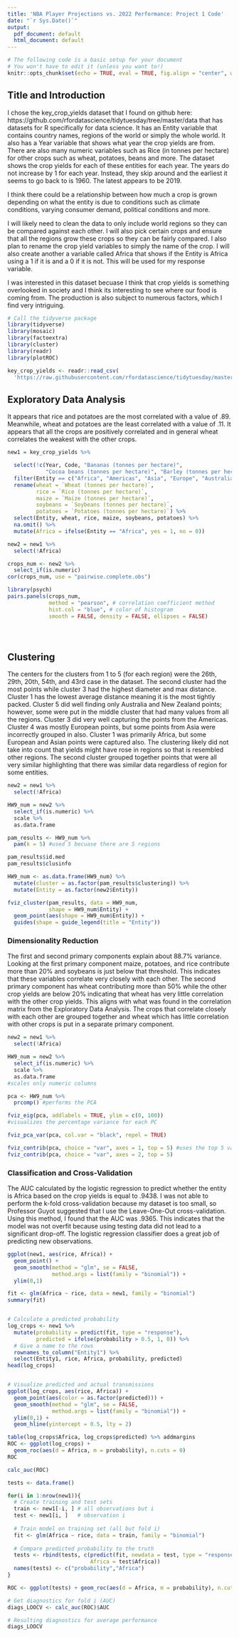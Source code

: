 ```yaml
---
title: 'NBA Player Projections vs. 2022 Performance: Project 1 Code'
date: "`r Sys.Date()`"
output:
  pdf_document: default
  html_document: default
---
```


```r
# The following code is a basic setup for your document
# You won't have to edit it (unless you want to!)
knitr::opts_chunk$set(echo = TRUE, eval = TRUE, fig.align = "center", warning = F, message = F, R.options=list(max.print=100, dplyr.print_max=100))
```

## Title and Introduction

I chose the key_crop_yields dataset that I found on github here: https://github.com/rfordatascience/tidytuesday/tree/master/data that has datasets for R specifically for data science. It has an Entity variable that contains country names, regions of the world or simply the whole world. It also has a Year variable that shows what year the crop yields are from. There are also many numeric variables such as Rice (in tonnes per hectare) for other crops such as wheat, potatoes, beans and more. The dataset shows the crop yields for each of these entities for each year. The years do not increase by 1 for each year. Instead, they skip around and the earliest it seems to go back to is 1960. The latest appears to be 2019.

I think there could be a relationship between how much a crop is grown depending on what the entity is due to conditions such as climate conditions, varying consumer demand, political conditions and more.

I will likely need to clean the data to only include world regions so they can be compared against each other. I will also pick certain crops and ensure that all the regions grow these crops so they can be fairly compared. I also plan to rename the crop yield variables to simply the name of the crop. I will also create another a variable called Africa that shows if the Entity is Africa using a 1 if it is and a 0 if it is not. This will be used for my response variable.

I was interested in this dataset becuase I think that crop yields is something overlooked in society and I think its interesting to see where our food is coming from. The production is also subject to numerous factors, which I find very intriguing.


```r
# Call the tidyverse package
library(tidyverse)
library(mosaic)
library(factoextra)
library(cluster)
library(readr)
library(plotROC)

key_crop_yields <- readr::read_csv(
  'https://raw.githubusercontent.com/rfordatascience/tidytuesday/master/data/2020/2020-09-01/key_crop_yields.csv')
```

## Exploratory Data Analysis

It appears that rice and potatoes are the most correlated with a value of .89. Meanwhile, wheat and potatoes are the least correlated with a value of .11. It appears that all the crops are positively correlated and in general wheat correlates the weakest with the other crops.

```r
new1 = key_crop_yields %>%

  select(!c(Year, Code, "Bananas (tonnes per hectare)",
            "Cocoa beans (tonnes per hectare)", "Barley (tonnes per hectare)", "Cassava (tonnes per hectare)")) %>%
  filter(Entity == c("Africa", "Americas", "Asia", "Europe", "Australia & New Zealand")) %>%
  rename(wheat = `Wheat (tonnes per hectare)`,
         rice = `Rice (tonnes per hectare)`,
         maize = `Maize (tonnes per hectare)`,
         soybeans = `Soybeans (tonnes per hectare)`,
         potatoes = `Potatoes (tonnes per hectare)`) %>%
  select(Entity, wheat, rice, maize, soybeans, potatoes) %>%
  na.omit() %>%
  mutate(Africa = ifelse(Entity == "Africa", yes = 1, no = 0))

new2 = new1 %>%
  select(!Africa)

crops_num <- new2 %>%
  select_if(is.numeric)
cor(crops_num, use = "pairwise.complete.obs")

library(psych)
pairs.panels(crops_num, 
             method = "pearson", # correlation coefficient method
             hist.col = "blue", # color of histogram 
             smooth = FALSE, density = FALSE, ellipses = FALSE)





```

## Clustering

The centers for the clusters from 1 to 5 (for each region) were the 26th, 29th, 20th, 54th, and 43rd case in the dataset. The second cluster had the most points while cluster 3 had the highest diameter and max distance. Cluster 1 has the lowest average distance meaning it is the most tightly packed. Cluster 5 did well finding only Australia and New Zealand points; however, some were put in the middle cluster that had many values from all the regions. Cluster 3 did very well capturing the points from the Americas. Cluster 4 was mostly European points, but some points from Asia were incorrectly grouped in also. Cluster 1 was primarily Africa, but some European and Asian points were captured also. The clustering likely did not take into count that yields might have rose in regions so that is resembled other regions. The second cluster grouped together points that were all very similar highlighting that there was similar data regardless of region for some entities.

```r
new2 = new1 %>%
  select(!Africa)

HW9_num = new2 %>%
  select_if(is.numeric) %>%
  scale %>%
  as.data.frame

pam_results <- HW9_num %>%
  pam(k = 5) #used 5 becuase there are 5 regions

pam_results$id.med
pam_results$clusinfo

HW9_num <- as.data.frame(HW9_num) %>%
  mutate(cluster = as.factor(pam_results$clustering)) %>%
  mutate(Entity = as.factor(new2$Entity))

fviz_cluster(pam_results, data = HW9_num, 
             shape = HW9_num$Entity) +
  geom_point(aes(shape = HW9_num$Entity)) +
  guides(shape = guide_legend(title = "Entity"))
```

### Dimensionality Reduction

The first and second primary components explain about 88.7% variance. Looking at the first primary component maize, potatoes, and rice contribute more than 20% and soybeans is just below that threshold. This indicates that these variables correlate very closely with each other. The second primary component has wheat contributing more than 50% while the other crop yields are below 20% indicating that wheat has very little correlation with the other crop yields. This aligns with what was found in the correlation matrix from the Exploratory Data Analysis. The crops that correlate closely with each other are grouped together and wheat which has little correlation with other crops is put in a separate primary component.

```r
new2 = new1 %>%
  select(!Africa)

HW9_num = new2 %>%
  select_if(is.numeric) %>%
  scale %>%
  as.data.frame
#scales only numeric columns

pca <- HW9_num %>%
  prcomp() #performs the PCA

fviz_eig(pca, addlabels = TRUE, ylim = c(0, 100)) 
#visualizes the percentage variance for each PC

fviz_pca_var(pca, col.var = "black", repel = TRUE)

fviz_contrib(pca, choice = "var", axes = 1, top = 5) #uses the top 5 variables
fviz_contrib(pca, choice = "var", axes = 2, top = 5)
```

### Classification and Cross-Validation

The AUC calculated by the logistic regression to predict whether the entity is Africa based on the crop yields is equal to .9438. I was not able to perform the k-fold cross-validation because my dataset is too small, so Professor Guyot suggested that I use the Leave-One-Out cross-validation. Using this method, I found that the AUC was .9365. This indicates that the model was not overfit because using testing data did not lead to a significant drop-off. The logistic regression classifier does a great job of predicting new observations.

```r
ggplot(new1, aes(rice, Africa)) + 
  geom_point() +
  geom_smooth(method = "glm", se = FALSE, 
              method.args = list(family = "binomial")) + 
  ylim(0,1)

fit <- glm(Africa ~ rice, data = new1, family = "binomial")
summary(fit)


# Calculate a predicted probability
log_crops <- new1 %>% 
  mutate(probability = predict(fit, type = "response"),
         predicted = ifelse(probability > 0.5, 1, 0)) %>%
  # Give a name to the rows
  rownames_to_column("Entity1") %>% 
  select(Entity1, rice, Africa, probability, predicted)
head(log_crops)


# Visualize predicted and actual transmissions
ggplot(log_crops, aes(rice, Africa)) + 
  geom_point(aes(color = as.factor(predicted))) +
  geom_smooth(method = "glm", se = FALSE, 
              method.args = list(family = "binomial")) +
  ylim(0,1) + 
  geom_hline(yintercept = 0.5, lty = 2)

table(log_crops$Africa, log_crops$predicted) %>% addmargins
ROC <- ggplot(log_crops) + 
  geom_roc(aes(d = Africa, m = probability), n.cuts = 0)
ROC

calc_auc(ROC)

tests <- data.frame()

for(i in 1:nrow(new1)){
  # Create training and test sets
  train <- new1[-i, ] # all observations but i
  test <- new1[i, ]   # observation i
  
  # Train model on training set (all but fold i)
  fit <- glm(Africa ~ rice, data = train, family = "binomial")
  
  # Compare predicted probability to the truth
  tests <- rbind(tests, c(predict(fit, newdata = test, type = "response"), 
                          Africa = test$Africa))
  names(tests) <- c("probability","Africa")
}

ROC <- ggplot(tests) + geom_roc(aes(d = Africa, m = probability), n.cuts = 0)

# Get diagnostics for fold i (AUC)
diags_LOOCV <- calc_auc(ROC)$AUC

# Resulting diagnostics for average performance
diags_LOOCV

```